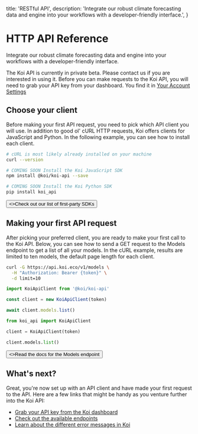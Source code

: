   title: 'RESTful API',
  description:
    'Integrate our robust climate forecasting data and engine into your workflows with a developer-friendly interface.',
}

# HTTP API Reference

<PageInformationalData lastModified={lastModified} />

Integrate our robust climate forecasting data and engine into your workflows with a developer-friendly interface.

<Warning>
  The Koi API is currently in private beta. Please contact us if you are interested in using it.
</Warning>

<Note>
  Before you can make requests to the Koi API, you will need to grab your
  API key from your dashboard. You find it in <a href={`${baseUrl}?utm_source=docs&utm_content=api-key-link`} aria-label="Your Account Settings" rel="noopener noreferrer" target="_blank">Your Account Settings</a>
</Note>

## Choose your client

Before making your first API request, you need to pick which API client you will use. In addition to good ol' cURL HTTP requests, Koi offers clients for JavaScript and Python.
In the following example, you can see how to install each client.

<CodeGroup>

```bash {{ title: 'cURL' }}
# cURL is most likely already installed on your machine
curl --version
```

```bash {{ language: 'js' }}
# COMING SOON Install the Koi JavaScript SDK
npm install @koi/koi-api --save
```

```bash {{ language: 'python' }}
# COMING SOON Install the Koi Python SDK
pip install koi_api
```

</CodeGroup>

<div className="not-prose">
  <Button href="/docs/api/sdks" variant="text" arrow="right">
    <>Check out our list of first-party SDKs</>
  </Button>
</div>

## Making your first API request

After picking your preferred client, you are ready to make your first call to the Koi API.
Below, you can see how to send a GET request to the Models endpoint to get a list of all your models.
In the cURL example, results are limited to ten models, the default page length for each client.

<CodeGroup tag="GET" label="/v1/models">

```bash {{ title: 'cURL' }}
curl -G https://api.koi.eco/v1/models \
  -H "Authorization: Bearer {token}" \
  -d limit=10
```

```js
import KoiApiClient from '@koi/koi-api'

const client = new KoiApiClient(token)

await client.models.list()
```

```python
from koi_api import KoiApiClient

client = KoiApiClient(token)

client.models.list()
```

</CodeGroup>

<div className="not-prose">
  <Button href="/docs/api/reference" variant="text" arrow="right">
    <>Read the docs for the Models endpoint</>
  </Button>
</div>

## What's next?

Great, you're now set up with an API client and have made your first request to the API.
Here are a few links that might be handy as you venture further into the Koi API:

- [Grab your API key from the Koi dashboard](https://koi.eco/settings/api)
- [Check out the available endpoints](/docs/api/endpoints)
- [Learn about the different error messages in Koi](/docs/api/errors)
